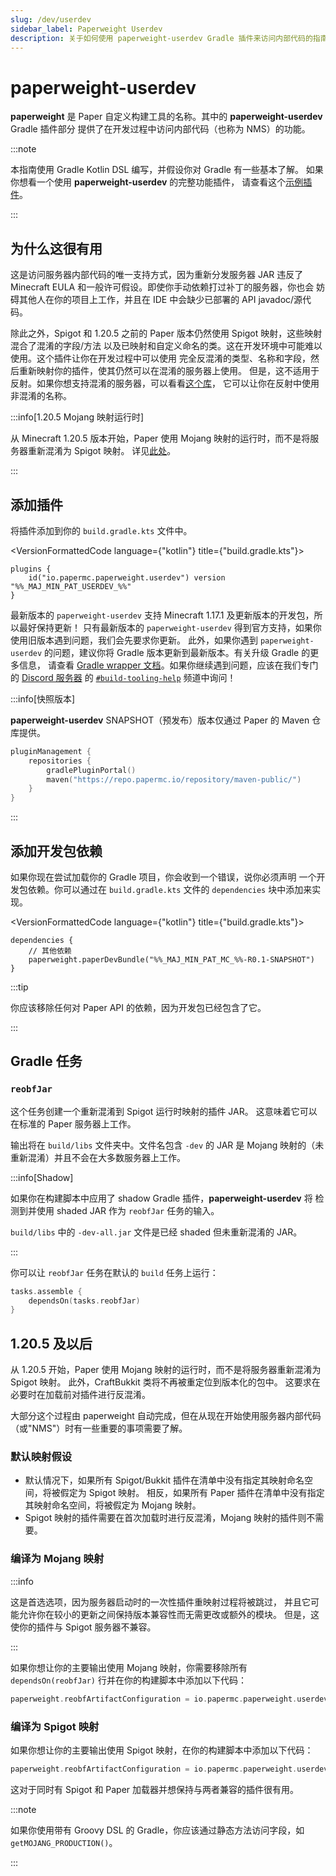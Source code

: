 ```yaml
---
slug: /dev/userdev
sidebar_label: Paperweight Userdev
description: 关于如何使用 paperweight-userdev Gradle 插件来访问内部代码的指南。
---
```


# paperweight-userdev

**paperweight** 是 Paper 自定义构建工具的名称。其中的 **paperweight-userdev** Gradle 插件部分
提供了在开发过程中访问内部代码（也称为 NMS）的功能。

:::note

本指南使用 Gradle Kotlin DSL 编写，并假设你对 Gradle 有一些基本了解。
如果你想看一个使用 **paperweight-userdev** 的完整功能插件，
请查看这个[示例插件](https://github.com/PaperMC/paperweight-test-plugin)。

:::

## 为什么这很有用
这是访问服务器内部代码的唯一支持方式，因为重新分发服务器 JAR 违反了
Minecraft EULA 和一般许可假设。即使你手动依赖打过补丁的服务器，你也会
妨碍其他人在你的项目上工作，并且在 IDE 中会缺少已部署的 API javadoc/源代码。

除此之外，Spigot 和 1.20.5 之前的 Paper 版本仍然使用 Spigot 映射，这些映射混合了混淆的字段/方法
以及已映射和自定义命名的类。这在开发环境中可能难以使用。这个插件让你在开发过程中可以使用
完全反混淆的类型、名称和字段，然后重新映射你的插件，使其仍然可以在混淆的服务器上使用。
但是，这不适用于反射。如果你想支持混淆的服务器，可以看看[这个库](https://github.com/jpenilla/reflection-remapper)，
它可以让你在反射中使用非混淆的名称。

:::info[1.20.5 Mojang 映射运行时]

从 Minecraft 1.20.5 版本开始，Paper 使用 Mojang 映射的运行时，而不是将服务器重新混淆为 Spigot 映射。
详见[此处](#1205-及以后)。

:::

## 添加插件
将插件添加到你的 `build.gradle.kts` 文件中。

<VersionFormattedCode language={"kotlin"} title={"build.gradle.kts"}>
```
plugins {
    id("io.papermc.paperweight.userdev") version "%%_MAJ_MIN_PAT_USERDEV_%%"
}
```
</VersionFormattedCode>

最新版本的 `paperweight-userdev` 支持 Minecraft 1.17.1 及更新版本的开发包，所以最好保持更新！
只有最新版本的 `paperweight-userdev` 得到官方支持，如果你使用旧版本遇到问题，我们会先要求你更新。
此外，如果你遇到 `paperweight-userdev` 的问题，建议你将 Gradle 版本更新到最新版本。有关升级 Gradle 的更多信息，
请查看 [Gradle wrapper 文档](https://docs.gradle.org/current/userguide/gradle_wrapper.html)。如果你继续遇到问题，应该在我们专门的 [Discord 服务器](https://discord.gg/PaperMC)
的 [`#build-tooling-help`](https://discord.com/channels/289587909051416579/1078993196924813372) 频道中询问！

:::info[快照版本]

**paperweight-userdev** SNAPSHOT（预发布）版本仅通过 Paper 的 Maven 仓库提供。
```kotlin title="settings.gradle.kts"
pluginManagement {
    repositories {
        gradlePluginPortal()
        maven("https://repo.papermc.io/repository/maven-public/")
    }
}
```

:::

## 添加开发包依赖
如果你现在尝试加载你的 Gradle 项目，你会收到一个错误，说你必须声明
一个开发包依赖。你可以通过在 `build.gradle.kts` 文件的 `dependencies` 块中添加来实现。

<VersionFormattedCode language={"kotlin"} title={"build.gradle.kts"}>
```
dependencies {
    // 其他依赖
    paperweight.paperDevBundle("%%_MAJ_MIN_PAT_MC_%%-R0.1-SNAPSHOT")
}
```
</VersionFormattedCode>

:::tip

你应该移除任何对 Paper API 的依赖，因为开发包已经包含了它。

:::

## Gradle 任务

### `reobfJar`

这个任务创建一个重新混淆到 Spigot 运行时映射的插件 JAR。
这意味着它可以在标准的 Paper 服务器上工作。

输出将在 `build/libs` 文件夹中。文件名包含 `-dev` 的 JAR
是 Mojang 映射的（未重新混淆）并且不会在大多数服务器上工作。

:::info[Shadow]

如果你在构建脚本中应用了 shadow Gradle 插件，**paperweight-userdev** 将
检测到并使用 shaded JAR 作为 `reobfJar` 任务的输入。

`build/libs` 中的 `-dev-all.jar` 文件是已经 shaded 但未重新混淆的 JAR。

:::

你可以让 `reobfJar` 任务在默认的 `build` 任务上运行：
```kotlin
tasks.assemble {
    dependsOn(tasks.reobfJar)
}
```

## 1.20.5 及以后

从 1.20.5 开始，Paper 使用 Mojang 映射的运行时，而不是将服务器重新混淆为 Spigot 映射。
此外，CraftBukkit 类将不再被重定位到版本化的包中。
这要求在必要时在加载前对插件进行反混淆。

大部分这个过程由 paperweight 自动完成，但在从现在开始使用服务器内部代码（或"NMS"）时有一些重要的事项需要了解。

### 默认映射假设
* 默认情况下，如果所有 Spigot/Bukkit 插件在清单中没有指定其映射命名空间，将被假定为 Spigot 映射。
  相反，如果所有 Paper 插件在清单中没有指定其映射命名空间，将被假定为 Mojang 映射。
* Spigot 映射的插件需要在首次加载时进行反混淆，Mojang 映射的插件则不需要。

### 编译为 Mojang 映射

:::info

这是首选选项，因为服务器启动时的一次性插件重映射过程将被跳过，
并且它可能允许你在较小的更新之间保持版本兼容性而无需更改或额外的模块。
但是，这使你的插件与 Spigot 服务器不兼容。

:::

如果你想让你的主要输出使用 Mojang 映射，你需要移除所有 `dependsOn(reobfJar)` 行并在你的构建脚本中添加以下代码：

```kotlin title="build.gradle.kts"
paperweight.reobfArtifactConfiguration = io.papermc.paperweight.userdev.ReobfArtifactConfiguration.MOJANG_PRODUCTION
```

### 编译为 Spigot 映射

如果你想让你的主要输出使用 Spigot 映射，在你的构建脚本中添加以下代码：

```kotlin title="build.gradle.kts"
paperweight.reobfArtifactConfiguration = io.papermc.paperweight.userdev.ReobfArtifactConfiguration.REOBF_PRODUCTION
```

这对于同时有 Spigot 和 Paper 加载器并想保持与两者兼容的插件很有用。

:::note

如果你使用带有 Groovy DSL 的 Gradle，你应该通过静态方法访问字段，如 `getMOJANG_PRODUCTION()`。

:::
